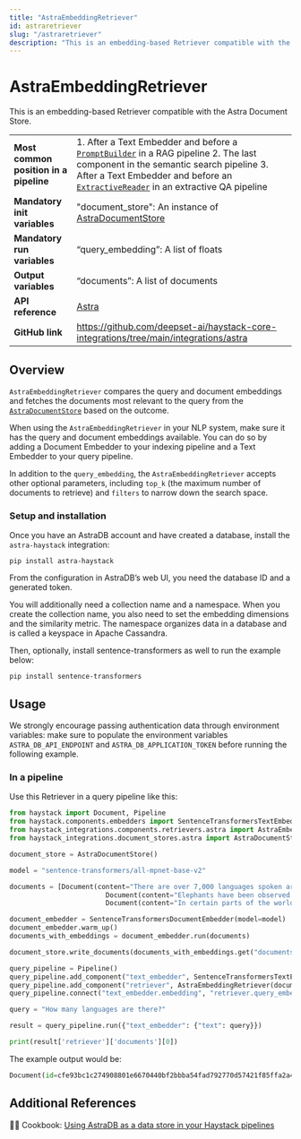 ```yaml
---
title: "AstraEmbeddingRetriever"
id: astraretriever
slug: "/astraretriever"
description: "This is an embedding-based Retriever compatible with the Astra Document Store."
---
```


# AstraEmbeddingRetriever

This is an embedding-based Retriever compatible with the Astra Document Store.

|                                        |                                                                                                                                                                                                                                                                           |
| :------------------------------------- | :------------------------------------------------------------------------------------------------------------------------------------------------------------------------------------------------------------------------------------------------------------------------ |
| **Most common position in a pipeline** | 1. After a Text Embedder and before a [`PromptBuilder`](/docs/promptbuilder)  in a RAG pipeline  2. The last component in the semantic search pipeline  3. After a Text Embedder and before an [`ExtractiveReader`](/docs/extractivereader)  in an extractive QA pipeline |
| **Mandatory init variables**           | "document_store": An instance of [AstraDocumentStore](../../document-stores/astradocumentstore.mdx)                                                                                                                                                                                           |
| **Mandatory run variables**            | “query_embedding”: A list of floats                                                                                                                                                                                                                                       |
| **Output variables**                   | “documents”: A list of documents                                                                                                                                                                                                                                          |
| **API reference**                      | [Astra](/reference/integrations-astra)                                                                                                                                                                                                                                           |
| **GitHub link**                        | https://github.com/deepset-ai/haystack-core-integrations/tree/main/integrations/astra                                                                                                                                                                                   |

## Overview

`AstraEmbeddingRetriever` compares the query and document embeddings and fetches the documents most relevant to the query from the [`AstraDocumentStore`](../../document-stores/astradocumentstore.mdx) based on the outcome.

When using the `AstraEmbeddingRetriever` in your NLP system, make sure it has the query and document embeddings available. You can do so by adding a Document Embedder to your indexing pipeline and a Text Embedder to your query pipeline.

In addition to the `query_embedding`, the `AstraEmbeddingRetriever` accepts other optional parameters, including `top_k` (the maximum number of documents to retrieve) and `filters` to narrow down the search space.

### Setup and installation

Once you have an AstraDB account and have created a database, install the `astra-haystack` integration:

```shell
pip install astra-haystack
```

From the configuration in AstraDB’s web UI, you need the database ID and a generated token.

You will additionally need a collection name and a namespace. When you create the collection name, you also need to set the embedding dimensions and the similarity metric. The namespace organizes data in a database and is called a keyspace in Apache Cassandra.

Then, optionally, install sentence-transformers as well to run the example below:

```shell
pip install sentence-transformers
```

## Usage

We strongly encourage passing authentication data through environment variables: make sure to populate the environment variables `ASTRA_DB_API_ENDPOINT` and  `ASTRA_DB_APPLICATION_TOKEN` before running the following example.

### In a pipeline

Use this Retriever in a query pipeline like this:

```python
from haystack import Document, Pipeline
from haystack.components.embedders import SentenceTransformersTextEmbedder, SentenceTransformersDocumentEmbedder
from haystack_integrations.components.retrievers.astra import AstraEmbeddingRetriever
from haystack_integrations.document_stores.astra import AstraDocumentStore

document_store = AstraDocumentStore()

model = "sentence-transformers/all-mpnet-base-v2"

documents = [Document(content="There are over 7,000 languages spoken around the world today."),
						Document(content="Elephants have been observed to behave in a way that indicates a high level of self-awareness, such as recognizing themselves in mirrors."),
						Document(content="In certain parts of the world, like the Maldives, Puerto Rico, and San Diego, you can witness the phenomenon of bioluminescent waves.")]

document_embedder = SentenceTransformersDocumentEmbedder(model=model)
document_embedder.warm_up()
documents_with_embeddings = document_embedder.run(documents)

document_store.write_documents(documents_with_embeddings.get("documents"), policy=DuplicatePolicy.SKIP)

query_pipeline = Pipeline()
query_pipeline.add_component("text_embedder", SentenceTransformersTextEmbedder(model=model))
query_pipeline.add_component("retriever", AstraEmbeddingRetriever(document_store=document_store))
query_pipeline.connect("text_embedder.embedding", "retriever.query_embedding")

query = "How many languages are there?"

result = query_pipeline.run({"text_embedder": {"text": query}})

print(result['retriever']['documents'][0])
```

The example output would be:

```python
Document(id=cfe93bc1c274908801e6670440bf2bbba54fad792770d57421f85ffa2a4fcc94, content: 'There are over 7,000 languages spoken around the world today.', score: 0.8929937, embedding: vector of size 768)
```

## Additional References

:cook: Cookbook: [Using AstraDB as a data store in your Haystack pipelines](https://haystack.deepset.ai/cookbook/astradb_haystack_integration)
